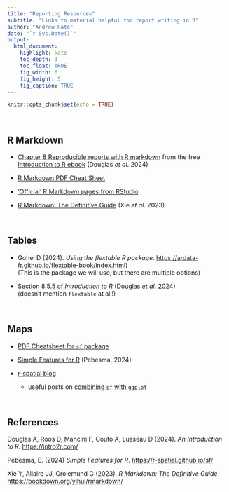 ```yaml
---
title: "Reporting Resources"
subtitle: "Links to material helpful for report writing in R"
author: "Andrew Rate"
date: "`r Sys.Date()`"
output: 
  html_document:
    highlight: kate
    toc_depth: 3
    toc_float: TRUE
    fig_width: 6
    fig_height: 5
    fig_caption: TRUE
---
```


```r
knitr::opts_chunk$set(echo = TRUE)
```

&nbsp;

## R Markdown

- [Chapter 8 Reproducible reports with R markdown](https://intro2r.com/rmarkdown_r.html){target="_blank"} from the free [Introduction to R ebook](https://intro2r.com/){target="_blank"} (Douglas *et al*. 2024)

- [R Markdown PDF Cheat Sheet](https://github.com/rstudio/cheatsheets/raw/main/rmarkdown-2.0.pdf){target="_blank"}

- ['Official' R Markdown pages from RStudio](https://rmarkdown.rstudio.com/lesson-1.html){target="_blank"}

- [R Markdown: The Definitive Guide](https://bookdown.org/yihui/rmarkdown/){target="_blank"} (Xie *et al*. 2023)

&nbsp;

## Tables

- Gohel D (2024). *Using the flextable R package*. [https://ardata-fr.github.io/flextable-book/index.html](https://ardata-fr.github.io/flextable-book/index.html){target="_blank"})<br />
(This is the package we will use, but there are multiple options)

- [Section 8.5.5 of *Introduction to R*](https://intro2r.com/r-markdown-anatomy.html#adding-tables){target="_blank"} (Douglas *et al*. 2024)<br />
(doesn't mention `flextable` at all!)

&nbsp;

## Maps

- [PDF Cheatsheet for `sf` package](https://github.com/rstudio/cheatsheets/blob/main/sf.pdf){target="_blank"}

- [Simple Features for R](https://r-spatial.github.io/sf/){target="_blank"} (Pebesma, 2024)

- [r-spatial blog](https://r-spatial.org/){target="_blank"}
  - useful posts on [combining `sf` with `ggplot`](https://r-spatial.org/r/2018/10/25/ggplot2-sf.html){target="_blank"}

&nbsp;

## References

Douglas A, Roos D, Mancini F, Couto A, Lusseau D (2024). 
*An Introduction to R*. 
[https://intro2r.com/](https://intro2r.com/){target="_blank"}

Pebesma, E. (2024) *Simple Features for R*. [https://r-spatial.github.io/sf/](https://r-spatial.github.io/sf/){target="_blank"}

Xie Y, Allaire JJ, Grolemund G (2023). 
*R Markdown: The Definitive Guide*.
[https://bookdown.org/yihui/rmarkdown/](https://bookdown.org/yihui/rmarkdown/){target="_blank"}

&nbsp;
